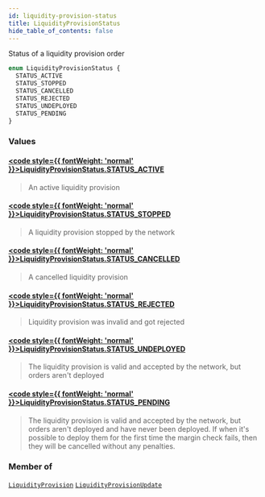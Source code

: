 ```yaml
---
id: liquidity-provision-status
title: LiquidityProvisionStatus
hide_table_of_contents: false
---
```








Status of a liquidity provision order

```graphql
enum LiquidityProvisionStatus {
  STATUS_ACTIVE
  STATUS_STOPPED
  STATUS_CANCELLED
  STATUS_REJECTED
  STATUS_UNDEPLOYED
  STATUS_PENDING
}
```


### Values

#### [<code style={{ fontWeight: 'normal' }}>LiquidityProvisionStatus.<b>STATUS_ACTIVE</b></code>](#) 
> An active liquidity provision
> 

#### [<code style={{ fontWeight: 'normal' }}>LiquidityProvisionStatus.<b>STATUS_STOPPED</b></code>](#) 
> A liquidity provision stopped by the network
> 

#### [<code style={{ fontWeight: 'normal' }}>LiquidityProvisionStatus.<b>STATUS_CANCELLED</b></code>](#) 
> A cancelled liquidity provision
> 

#### [<code style={{ fontWeight: 'normal' }}>LiquidityProvisionStatus.<b>STATUS_REJECTED</b></code>](#) 
> Liquidity provision was invalid and got rejected
> 

#### [<code style={{ fontWeight: 'normal' }}>LiquidityProvisionStatus.<b>STATUS_UNDEPLOYED</b></code>](#) 
> The liquidity provision is valid and accepted by the network, but orders aren't deployed
> 

#### [<code style={{ fontWeight: 'normal' }}>LiquidityProvisionStatus.<b>STATUS_PENDING</b></code>](#) 
> The liquidity provision is valid and accepted by the network, but orders aren't deployed and
have never been deployed. If when it's possible to deploy them for the first time the
margin check fails, then they will be cancelled without any penalties.
> 



### Member of

[`LiquidityProvision`](/mainnet/api/graphql/objects/liquidity-provision)  <Badge class="secondary" text="object"/><Bullet />[`LiquidityProvisionUpdate`](/mainnet/api/graphql/objects/liquidity-provision-update)  <Badge class="secondary" text="object"/>



